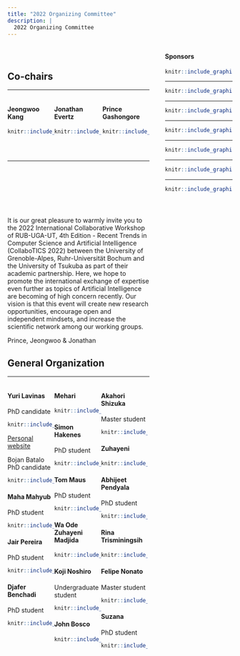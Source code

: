 ```yaml
---
title: "2022 Organizing Committee"
description: |
  2022 Organizing Committee
---
```


<div style="width: 30%; float: right;">

#### Sponsors

<a href = "https://www.tsukuba.ac.jp/en/">

```r
knitr::include_graphics("imgs/ut2.png")
```

</a>

-----

<a href = "https://www.univ-grenoble-alpes.fr/english/">

```r
knitr::include_graphics("imgs/uga2.png")
```
</a>

-----

<a href = "https://www.ruhr-uni-bochum.de/en">

```r
knitr::include_graphics("imgs/rub.png")
```

</a>

-----

<a href = "https://www.cnrs.fr/en">

```r
knitr::include_graphics("imgs/cnrs.png")
```

</a>

-----

<a href = "https://www.univ-grenoble-alpes.fr/english/">

```r
knitr::include_graphics("imgs/region.png")
```

</a>

-----

<a href = "https://air.tsukuba.ac.jp/en/">

```r
knitr::include_graphics("imgs/c_air.png")
```

</a>

-----

<a href = "https://www.grenoble-inp.fr/en">

```r
knitr::include_graphics("imgs/Grenoble_INP.png")
```

</a>


</div>



<div style="width: 63%; float: left;">

<br/>


## Co-chairs

-----

<div>

<div style="width: 33%; float: left">

#### Jeongwoo Kang
<!-- PhD student -->
```r
knitr::include_graphics("imgs/jeongwoo.jpeg")
```

</div>

<div style="width: 33%; float: left">

#### Jonathan Evertz
<!-- PhD student -->
```r
knitr::include_graphics("imgs/Jonathan.jpg")
```

</div>

<div style="width: 33%; float: right">

#### Prince Gashongore
<!-- Post-Doc	student -->
```r
knitr::include_graphics("imgs/missing_avatar.svg")
```

</div>

<br/>

<br/>
<br/>

<br/>
<br/>
<br/>



-----

<br/>

<br/>
<br/>

<br/>


It is our great pleasure to warmly invite you to the 2022 International Collaborative Workshop of RUB-UGA-UT, 4th Edition - Recent Trends in Computer Science and Artificial Intelligence (CollaboTICS 2022) between the University of Grenoble-Alpes, Ruhr-Universität Bochum and the University of Tsukuba as part of their academic partnership. Here, we hope to promote the international exchange of expertise even further as topics of Artificial Intelligence are becoming of high concern recently. Our vision is that this event will create new research opportunities, encourage open and independent mindsets, and increase the scientific network among our working groups.

Prince, Jeongwoo & Jonathan


## General Organization

-----

<div style="width: 33%; float: left;"> 


#### Yuri Lavinas
PhD candidate
```r
knitr::include_graphics("imgs/myself3.png")
```
[Personal website](https://yurilavinas.github.io/)

Bojan Batalo
PhD candidate
```r
knitr::include_graphics("imgs/bojan.jpg")
```


#### Maha Mahyub
PhD student
```r
knitr::include_graphics("imgs/maha.jpg")
```


#### Jair Pereira
PhD student
```r
knitr::include_graphics("imgs/jair.jpeg")
```

#### Djafer Benchadi
PhD student
```r
knitr::include_graphics("imgs/Djafer.jpg")
```


</div>

<div style="width: 33%; float: left;">

#### Mehari
<!-- PhD candidate -->
```r
knitr::include_graphics("imgs/mehari.JPG")
```

#### Simon Hakenes
PhD student
```r
knitr::include_graphics("imgs/missing_avatar.svg")
```

#### Tom Maus
PhD student
```r
knitr::include_graphics("imgs/missing_avatar.svg")
```

#### Wa Ode Zuhayeni Madjida
<!-- PhD candidate -->
```r
knitr::include_graphics("imgs/missing_avatar.svg")
```

#### Koji Noshiro
Undergraduate student
```r
knitr::include_graphics("imgs/missing_avatar.svg")
```

#### John Bosco
<!-- PhD candidate -->
```r
knitr::include_graphics("imgs/missing_avatar.svg")
```



</div>

<div style="width: 33%; float: left;">

#### Akahori Shizuka
Master student
```r
knitr::include_graphics("imgs/shizuka.jpg")
```


#### Zuhayeni
<!-- PhD candidate -->
```r
knitr::include_graphics("imgs/missing_avatar.svg")
```

#### Abhijeet Pendyala
PhD student
```r
knitr::include_graphics("imgs/missing_avatar.svg")
```

#### Rina Trisminingsih
<!-- PhD candidate -->
```r
knitr::include_graphics("imgs/missing_avatar.svg")
```

#### Felipe Nonato
Master student
```r
knitr::include_graphics("imgs/missing_avatar.svg")
```

#### Suzana
PhD student
```r
knitr::include_graphics("imgs/missing_avatar.svg")
```

</div>


</div>
